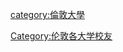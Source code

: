 {{Catnav|頁面分類|人类社会|人物|校友|大學校友}}
{{Catnav|頁面分類|人物|校友|大學校友}}
{{commonscat|Alumni of the University of London}}

[[category:倫敦大學|category:倫敦大學]]
[[Category:伦敦各大学校友|Category:伦敦各大学校友]]